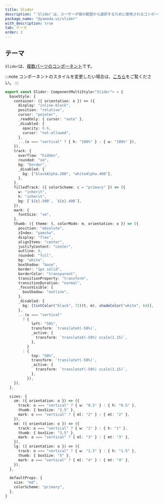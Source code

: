 ```yaml
---
title: Slider
description: "`Slider`は、ユーザーが値の範囲から選択するために使用されるコンポーネントです。"
package_name: "@yamada-ui/slider"
with_description: true
tab: テーマ
order: 2
---
```


## テーマ

`Slider`は、[複数パーツのコンポーネント](/styled-system/theming/component-styles#複数パーツのコンポーネント)です。

:::note
コンポーネントのスタイルを変更したい場合は、[こちら](/styled-system/theming/customize-theme#コンポーネントのスタイルを変更する)をご覧ください。
:::

```ts
export const Slider: ComponentMultiStyle<"Slider"> = {
  baseStyle: {
    container: ({ orientation: o }) => ({
      display: "inline-block",
      position: "relative",
      cursor: "pointer",
      _readOnly: { cursor: "auto" },
      _disabled: {
        opacity: 0.6,
        cursor: "not-allowed",
      },
      ...(o === "vertical" ? { h: "100%" } : { w: "100%" }),
    }),
    track: {
      overflow: "hidden",
      rounded: "sm",
      bg: "border",
      _disabled: {
        bg: ["blackAlpha.200", "whiteAlpha.400"],
      },
    },
    filledTrack: ({ colorScheme: c = "primary" }) => ({
      w: "inherit",
      h: "inherit",
      bg: [`${c}.500`, `${c}.400`],
    }),
    mark: {
      fontSize: "sm",
    },
    thumb: ({ theme: t, colorMode: m, orientation: o }) => ({
      position: "absolute",
      zIndex: "yamcha",
      display: "flex",
      alignItems: "center",
      justifyContent: "center",
      outline: 0,
      rounded: "full",
      bg: "white",
      boxShadow: "base",
      border: "1px solid",
      borderColor: "transparent",
      transitionProperty: "transform",
      transitionDuration: "normal",
      _focusVisible: {
        boxShadow: "outline",
      },
      _disabled: {
        bg: [tintColor("black", 72)(t, m), shadeColor("white", 64)],
      },
      ...(o === "vertical"
        ? {
            left: "50%",
            transform: `translateX(-50%)`,
            _active: {
              transform: `translateX(-50%) scale(1.15)`,
            },
          }
        : {
            top: "50%",
            transform: `translateY(-50%)`,
            _active: {
              transform: `translateY(-50%) scale(1.15)`,
            },
          }),
    }),
  },

  sizes: {
    sm: ({ orientation: o }) => ({
      track: o === "vertical" ? { w: "0.5" } : { h: "0.5" },
      thumb: { boxSize: "2.5" },
      mark: o === "vertical" ? { ml: "2" } : { mt: "2" },
    }),
    md: ({ orientation: o }) => ({
      track: o === "vertical" ? { w: "1" } : { h: "1" },
      thumb: { boxSize: "3.5" },
      mark: o === "vertical" ? { ml: "3" } : { mt: "3" },
    }),
    lg: ({ orientation: o }) => ({
      track: o === "vertical" ? { w: "1.5" } : { h: "1.5" },
      thumb: { boxSize: "5" },
      mark: o === "vertical" ? { ml: "4" } : { mt: "4" },
    }),
  },

  defaultProps: {
    size: "md",
    colorScheme: "primary",
  },
}
```
